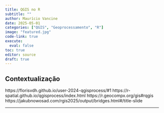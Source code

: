 ```yaml
---
title: QGIS no R
subtitle: ""
author: Maurício Vancine
date: 2025-05-01
categories: ["QGIS", "Geoprocessamento", "R"]
image: "featured.jpg"
code-link: true
execute:
  eval: false
toc: true
editor: source
draft: true
---
```


## Contextualização

https://florisvdh.github.io/user-2024-qgisprocess/#1
https://r-spatial.github.io/qgisprocess/index.html
https://r.geocompx.org/gis#rqgis
https://jakubnowosad.com/rgis2025/output/bridges.html#/title-slide

---

<style>
#topBtn {
  display: none;
  position: fixed;
  bottom: 105px; /* um pouco acima do fundo */
  left: 50%;
  transform: translateX(-50%);
  padding: 10px 14px;
  font-size: 20px;
  border: none;
  border-radius: 6px;
  background-color: rgba(28, 108, 190, 0.7); /* azul com transparência */
  color: white;
  cursor: pointer;
  box-shadow: 0 2px 6px rgba(0,0,0,0.3);
  transition: background-color 0.3s;
}
#topBtn:hover {
  background-color: rgba(0, 86, 179, 0.9);
}
</style>

<button id="topBtn" onclick="window.scrollTo({top: 0, behavior: 'smooth'});">↑ Topo</button>

<script>
const btn = document.getElementById("topBtn");

window.addEventListener("scroll", () => {
  const scrollBottom = window.innerHeight + window.scrollY;
  const docHeight = document.documentElement.scrollHeight;

  if (scrollBottom >= docHeight - 200) { // aparece um pouco antes do final
    btn.style.display = "block";
  } else {
    btn.style.display = "none";
  }
});
</script>
